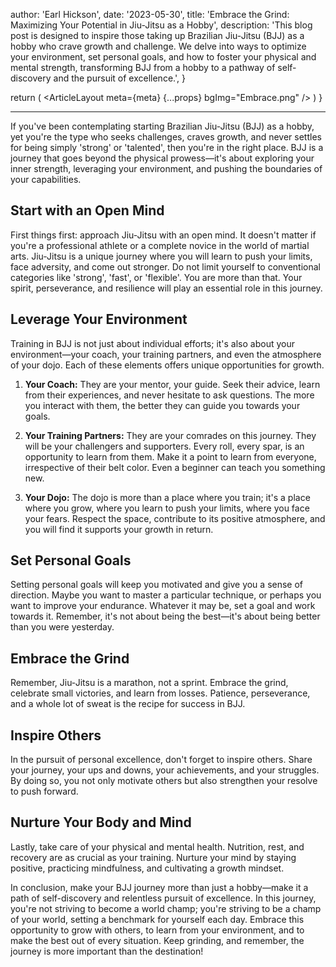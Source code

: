 
  author: 'Earl Hickson',
  date: '2023-05-30',
  title: 'Embrace the Grind: Maximizing Your Potential in Jiu-Jitsu as a Hobby',
  description: 'This blog post is designed to inspire those taking up Brazilian Jiu-Jitsu (BJJ) as a hobby who crave growth and challenge. We delve into ways to optimize your environment, set personal goals, and how to foster your physical and mental strength, transforming BJJ from a hobby to a pathway of self-discovery and the pursuit of excellence.',
}

  return (
    <ArticleLayout meta={meta} {...props} bgImg="Embrace.png" />
  )
}

---

If you've been contemplating starting Brazilian Jiu-Jitsu (BJJ) as a hobby, yet you're the type who seeks challenges, craves growth, and never settles for being simply 'strong' or 'talented', then you're in the right place. BJJ is a journey that goes beyond the physical prowess—it's about exploring your inner strength, leveraging your environment, and pushing the boundaries of your capabilities.

## Start with an Open Mind

First things first: approach Jiu-Jitsu with an open mind. It doesn't matter if you're a professional athlete or a complete novice in the world of martial arts. Jiu-Jitsu is a unique journey where you will learn to push your limits, face adversity, and come out stronger. Do not limit yourself to conventional categories like 'strong', 'fast', or 'flexible'. You are more than that. Your spirit, perseverance, and resilience will play an essential role in this journey.

## Leverage Your Environment 

Training in BJJ is not just about individual efforts; it's also about your environment—your coach, your training partners, and even the atmosphere of your dojo. Each of these elements offers unique opportunities for growth. 

1. **Your Coach:** They are your mentor, your guide. Seek their advice, learn from their experiences, and never hesitate to ask questions. The more you interact with them, the better they can guide you towards your goals.

2. **Your Training Partners:** They are your comrades on this journey. They will be your challengers and supporters. Every roll, every spar, is an opportunity to learn from them. Make it a point to learn from everyone, irrespective of their belt color. Even a beginner can teach you something new.

3. **Your Dojo:** The dojo is more than a place where you train; it's a place where you grow, where you learn to push your limits, where you face your fears. Respect the space, contribute to its positive atmosphere, and you will find it supports your growth in return.

## Set Personal Goals

Setting personal goals will keep you motivated and give you a sense of direction. Maybe you want to master a particular technique, or perhaps you want to improve your endurance. Whatever it may be, set a goal and work towards it. Remember, it's not about being the best—it's about being better than you were yesterday.

## Embrace the Grind

Remember, Jiu-Jitsu is a marathon, not a sprint. Embrace the grind, celebrate small victories, and learn from losses. Patience, perseverance, and a whole lot of sweat is the recipe for success in BJJ. 

## Inspire Others

In the pursuit of personal excellence, don't forget to inspire others. Share your journey, your ups and downs, your achievements, and your struggles. By doing so, you not only motivate others but also strengthen your resolve to push forward.

## Nurture Your Body and Mind

Lastly, take care of your physical and mental health. Nutrition, rest, and recovery are as crucial as your training. Nurture your mind by staying positive, practicing mindfulness, and cultivating a growth mindset.

In conclusion, make your BJJ journey more than just a hobby—make it a path of self-discovery and relentless pursuit of excellence. In this journey, you're not striving to become a world champ; you're striving to be a champ of your world, setting a benchmark for yourself each day. Embrace this opportunity to grow with others, to learn from your environment, and to make the best out of every situation. Keep grinding, and remember, the journey is more important than the destination!
